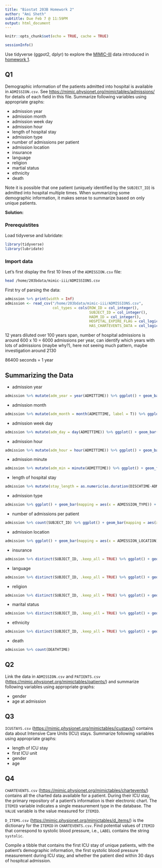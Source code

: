 ```yaml
---
title: "Biostat 203B Homework 2"
author: "Ami Sheth"
subtitle: Due Feb 7 @ 11:59PM
output: html_document
---
```


```r
knitr::opts_chunk$set(echo = TRUE, cache = TRUE)
```

```r
sessionInfo()
```

Use tidyverse (ggpot2, dplyr) to explore the [MIMIC-III](https://mimic.physionet.org) data introduced in [homework 1](https://ucla-biostat203b-2020winter.github.io/hw/hw1/hw1.html).

## Q1

Demographic information of the patients admitted into hospital is available in `ADMISSION.csv`. See <https://mimic.physionet.org/mimictables/admissions/> for details of each field in this file. Summarize following variables using appropriate graphs:   

- admission year  
- admission month  
- admission week day  
- admission hour  
- length of hospital stay  
- admission type  
- number of admissions per patient  
- admission location  
- insurance  
- language  
- religion  
- martial status  
- ethnicity  
- death 

Note it is possible that one patient (uniquely identified by the `SUBJECT_ID`) is admitted into hospital multiple times. When summarizing some demographic information, it makes sense to summarize based on only unique patients. 

**Solution:**

### Prerequistites 

Load tidyverse and lubridate:
```r
library(tidyverse)
library(lubridate)
```

### Import data
Let's first display the first 10 lines of the `ADMISSION.csv` file:
```bash
head /home/203bdata/mimic-iii/ADMISSIONS.csv
```

First try of parsing the data:
```r
admission %>% print(width = Inf)
admission <- read_csv("/home/203bdata/mimic-iii/ADMISSIONS.csv",
                      col_types = cols(ROW_ID = col_integer(),
                                       SUBJECT_ID = col_integer(),
                                       HADM_ID = col_integer(),
                                       HOSPITAL_EXPIRE_FLAG = col_logical(),
                                       HAS_CHARTEVENTS_DATA = col_logical()))
```
12 years diluted over 100 years span, number of hospital admissions is around 600 x 10 = 6000 admissions per year, can identify which years with lots of admissions (maybe why?), here not seeing much pattern, maybe investigation around 2130

86400 seconds = 1 year

## Summarizing the Data 

- admission year

```r
admission %>% mutate(adm_year = year(ADMITTIME)) %>% ggplot() + geom_bar(mapping = aes(x = adm_year)) + xlab("Year of Admission") + ggtitle("Barplot of Admission Year") + theme(plot.title = element_text(hjust = 0.5))
```

- admission month

```r
admission %>% mutate(adm_month = month(ADMITTIME, label = T)) %>% ggplot() + geom_bar(mapping = aes(x = adm_month)) + xlab("Month of Admission") + ggtitle("Barplot of Admission Month") + theme(plot.title = element_text(hjust = 0.5))
```

- admission week day

```r
admission %>% mutate(adm_day = day(ADMITTIME)) %>% ggplot() + geom_bar(mapping = aes(x = adm_day)) + xlab("Day of Admission") + ggtitle("Barplot of Admission Day") + theme(plot.title = element_text(hjust = 0.5))
```

- admission hour

```r
admission %>% mutate(adm_hour = hour(ADMITTIME)) %>% ggplot() + geom_bar(mapping = aes(x = adm_hour)) + xlab("Hour of Admission") + ggtitle("Barplot of Admission Hour") + theme(plot.title = element_text(hjust = 0.5))
```

- admission minute

```r
admission %>% mutate(adm_min = minute(ADMITTIME)) %>% ggplot() + geom_freqpoly(binwidth = 2, mapping = aes(x = adm_min)) + xlab("Minute of Admission") + ggtitle("Plot of Admission Minute") + theme(plot.title = element_text(hjust = 0.5))
```

- length of hospital stay 

```r
admission %>% mutate(stay_length = as.numeric(as.duration(DISCHTIME-ADMITTIME)/ 86400)) %>% ggplot() + geom_density(mapping = aes(x = stay_length)) + xlab("Length of Stay (days)") + ggtitle("Plot of Length of Hospital Stay") + theme(plot.title = element_text(hjust = 0.5))
```

- admission type  

```r
admission %>% ggplot() + geom_bar(mapping = aes(x = ADMISSION_TYPE)) + xlab("Admission Type") + ggtitle("Barplot of Admission Type") + theme(plot.title = element_text(hjust = 0.5))
```

- number of admissions per patient  

```r
admission %>% count(SUBJECT_ID) %>% ggplot() + geom_bar(mapping = aes(x = n)) + xlab("Number of Admissions") + ggtitle("Frequency of Admissions per Patient") + theme(plot.title = element_text(hjust = 0.5))
```

- admission location  

```r
admission %>% ggplot() + geom_bar(mapping = aes(x = ADMISSION_LOCATION)) + coord_flip() + xlab("Admission Location") + ggtitle("Barplot of Admission Location")
```

- insurance  

```r
admission %>% distinct(SUBJECT_ID, .keep_all = TRUE) %>% ggplot() + geom_bar(mapping = aes(x = INSURANCE)) + ggtitle("Plot of Patient Insurance") + theme(plot.title = element_text(hjust = 0.5))
```

- language  

```r
admission %>% distinct(SUBJECT_ID, .keep_all = TRUE) %>% ggplot() + geom_bar(mapping = aes(x = LANGUAGE)) + ggtitle("Plot of Patient Language") + theme(plot.title = element_text(hjust = 0.5), axis.text.x = element_text(angle = 90, hjust = 1))
```

- religion  

```r
admission %>% distinct(SUBJECT_ID, .keep_all = TRUE) %>% ggplot() + geom_bar(mapping = aes(x = RELIGION)) + ggtitle("Plot of Patient Religion") + theme(plot.title = element_text(hjust = 0.5), axis.text.x = element_text(angle = 45, hjust = 1))
```

- marital status 

```r
admission %>% distinct(SUBJECT_ID, .keep_all = TRUE) %>% ggplot() + geom_bar(mapping = aes(x = MARITAL_STATUS)) + ggtitle("Plot of Marital Status") + xlab("Marital Status") + theme(plot.title = element_text(hjust = 0.5), axis.text.x = element_text(angle = 45, hjust = 1))
```

- ethnicity  

```r
admission %>% distinct(SUBJECT_ID, .keep_all = TRUE) %>% ggplot() + geom_bar(mapping = aes(x = ETHNICITY)) + ggtitle("Plot of Patient Ethnicity") + theme(plot.title = element_text(hjust = 0.5), axis.text.x = element_text(angle = 45, hjust = 1))
```

- death 

```r
admission %>% count(DEATHTIME)
```


## Q2

Link the data in `ADMISSION.csv` and `PATIENTS.csv` (<https://mimic.physionet.org/mimictables/patients/>) and summarize following variables using appropriate graphs:  

- gender  
- age at admission 

## Q3

`ICUSTAYS.csv` (<https://mimic.physionet.org/mimictables/icustays/>) contains data about Intensive Care Units (ICU) stays. Summarize following variables using appropriate graphs:  

- length of ICU stay  
- first ICU unit  
- gender  
- age  

## Q4 

`CHARTEVENTS.csv` (<https://mimic.physionet.org/mimictables/chartevents/>) contains all the charted data available for a patient. During their ICU stay, the primary repository of a patient’s information is their electronic chart. The `ITEMID` variable indicates a single measurement type in the database. The `VALUE` variable is the value measured for `ITEMID`. 

`D_ITEMS.csv` (<https://mimic.physionet.org/mimictables/d_items/>) is the dictionary for the `ITEMID` in `CHARTEVENTS.csv`. Find potential values of `ITEMID` that correspond to systolic blood pressure, i.e., `LABEL` contains the string `systolic`. 

Compile a tibble that contains the first ICU stay of unique patients, with the patient's demographic information, the first systolic blood pressure measurement during ICU stay, and whether the patient died within 30 days of hospitcal admission.